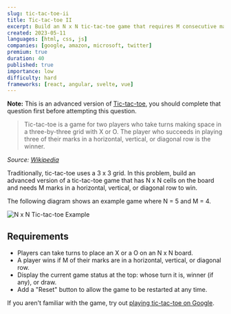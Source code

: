 ```yaml
---
slug: tic-tac-toe-ii
title: Tic-tac-toe II
excerpt: Build an N x N tic-tac-toe game that requires M consecutive marks to win
created: 2023-05-11
languages: [html, css, js]
companies: [google, amazon, microsoft, twitter]
premium: true
duration: 40
published: true
importance: low
difficulty: hard
frameworks: [react, angular, svelte, vue]
---
```


**Note:** This is an advanced version of [Tic-tac-toe](/questions/user-interface/tic-tac-toe), you should complete that question first before attempting this question.

> Tic-tac-toe is a game for two players who take turns making space in a three-by-three grid with X or O. The player who succeeds in playing three of their marks in a horizontal, vertical, or diagonal row is the winner.

_Source: [Wikipedia](https://en.wikipedia.org/wiki/Tic-tac-toe)_

Traditionally, tic-tac-toe uses a 3 x 3 grid. In this problem, build an advanced version of a tic-tac-toe game that has N x N cells on the board and needs M marks in a horizontal, vertical, or diagonal row to win.

The following diagram shows an example game where N = 5 and M = 4.

![N x N Tic-tac-toe Example](/img/questions/tic-tac-toe-ii/tic-tac-toe-ii-example.png)

## Requirements

- Players can take turns to place an X or a O on an N x N board.
- A player wins if M of their marks are in a horizontal, vertical, or diagonal row.
- Display the current game status at the top: whose turn it is, winner (if any), or draw.
- Add a "Reset" button to allow the game to be restarted at any time.

If you aren't familiar with the game, try out [playing tic-tac-toe on Google](https://www.google.com/search?q=tic-tac-toe).
